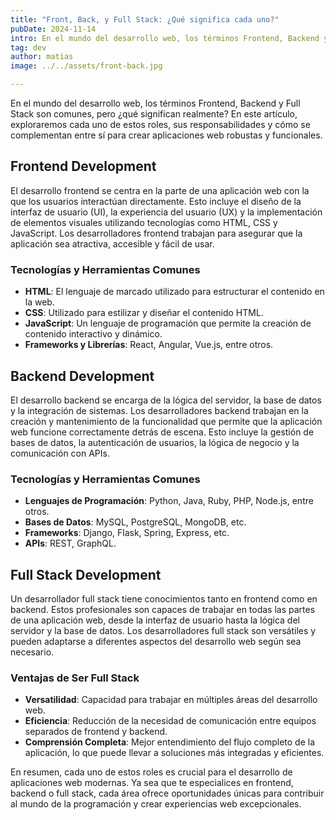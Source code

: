 ```yaml
---
title: "Front, Back, y Full Stack: ¿Qué significa cada uno?"
pubDate: 2024-11-14
intro: En el mundo del desarrollo web, los términos Frontend, Backend y Full Stack son comunes, pero ¿qué significan realmente?
tag: dev
author: matias
image: ../../assets/front-back.jpg

---
```

En el mundo del desarrollo web, los términos Frontend, Backend y Full Stack son comunes, pero ¿qué significan realmente? En este artículo, exploraremos cada uno de estos roles, sus responsabilidades y cómo se complementan entre sí para crear aplicaciones web robustas y funcionales.

## Frontend Development

El desarrollo frontend se centra en la parte de una aplicación web con la que los usuarios interactúan directamente. Esto incluye el diseño de la interfaz de usuario (UI), la experiencia del usuario (UX) y la implementación de elementos visuales utilizando tecnologías como HTML, CSS y JavaScript. Los desarrolladores frontend trabajan para asegurar que la aplicación sea atractiva, accesible y fácil de usar.

### Tecnologías y Herramientas Comunes
- **HTML**: El lenguaje de marcado utilizado para estructurar el contenido en la web.
- **CSS**: Utilizado para estilizar y diseñar el contenido HTML.
- **JavaScript**: Un lenguaje de programación que permite la creación de contenido interactivo y dinámico.
- **Frameworks y Librerías**: React, Angular, Vue.js, entre otros.

## Backend Development

El desarrollo backend se encarga de la lógica del servidor, la base de datos y la integración de sistemas. Los desarrolladores backend trabajan en la creación y mantenimiento de la funcionalidad que permite que la aplicación web funcione correctamente detrás de escena. Esto incluye la gestión de bases de datos, la autenticación de usuarios, la lógica de negocio y la comunicación con APIs.

### Tecnologías y Herramientas Comunes
- **Lenguajes de Programación**: Python, Java, Ruby, PHP, Node.js, entre otros.
- **Bases de Datos**: MySQL, PostgreSQL, MongoDB, etc.
- **Frameworks**: Django, Flask, Spring, Express, etc.
- **APIs**: REST, GraphQL.

## Full Stack Development

Un desarrollador full stack tiene conocimientos tanto en frontend como en backend. Estos profesionales son capaces de trabajar en todas las partes de una aplicación web, desde la interfaz de usuario hasta la lógica del servidor y la base de datos. Los desarrolladores full stack son versátiles y pueden adaptarse a diferentes aspectos del desarrollo web según sea necesario.

### Ventajas de Ser Full Stack
- **Versatilidad**: Capacidad para trabajar en múltiples áreas del desarrollo web.
- **Eficiencia**: Reducción de la necesidad de comunicación entre equipos separados de frontend y backend.
- **Comprensión Completa**: Mejor entendimiento del flujo completo de la aplicación, lo que puede llevar a soluciones más integradas y eficientes.

En resumen, cada uno de estos roles es crucial para el desarrollo de aplicaciones web modernas. Ya sea que te especialices en frontend, backend o full stack, cada área ofrece oportunidades únicas para contribuir al mundo de la programación y crear experiencias web excepcionales.